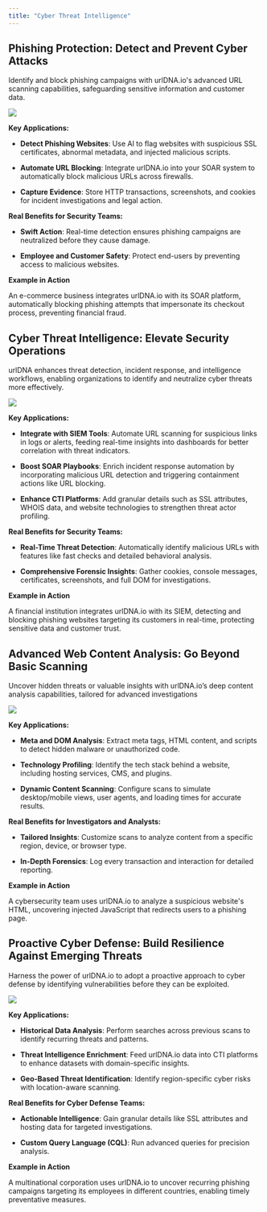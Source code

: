 ```yaml
---
title: "Cyber Threat Intelligence"
---
```


## Phishing Protection: Detect and Prevent Cyber Attacks

Identify and block phishing campaigns with urlDNA.io's advanced URL scanning capabilities, safeguarding sensitive information and customer data.

![](https://urldna.io/assets/images/use-cases/cyber-threat-intelligence/phishing.png)

**Key Applications:**

* **Detect Phishing Websites**: Use AI to flag websites with suspicious SSL certificates, abnormal metadata, and injected malicious scripts.

* **Automate URL Blocking**: Integrate urlDNA.io into your SOAR system to automatically block malicious URLs across firewalls.

* **Capture Evidence**: Store HTTP transactions, screenshots, and cookies for incident investigations and legal action.

**Real Benefits for Security Teams:**

* **Swift Action**: Real-time detection ensures phishing campaigns are neutralized before they cause damage.

* **Employee and Customer Safety**: Protect end-users by preventing access to malicious websites.

**Example in Action**

<Tip>
  An e-commerce business integrates urlDNA.io with its SOAR platform, automatically blocking phishing attempts that impersonate its checkout process, preventing financial fraud.
</Tip>

## Cyber Threat Intelligence: Elevate Security Operations

urlDNA enhances threat detection, incident response, and intelligence workflows, enabling organizations to identify and neutralize cyber threats more effectively.

![](https://urldna.io/assets/images/use-cases/cyber-threat-intelligence/integrations.png)

**Key Applications:**

* **Integrate with SIEM Tools**: Automate URL scanning for suspicious links in logs or alerts, feeding real-time insights into dashboards for better correlation with threat indicators.

* **Boost SOAR Playbooks**: Enrich incident response automation by incorporating malicious URL detection and triggering containment actions like URL blocking.

* **Enhance CTI Platforms**: Add granular details such as SSL attributes, WHOIS data, and website technologies to strengthen threat actor profiling.

**Real Benefits for Security Teams:**

* **Real-Time Threat Detection**: Automatically identify malicious URLs with features like fast checks and detailed behavioral analysis.

* **Comprehensive Forensic Insights**: Gather cookies, console messages, certificates, screenshots, and full DOM for investigations.

**Example in Action**

<Tip>
  A financial institution integrates urlDNA.io with its SIEM, detecting and blocking phishing websites targeting its customers in real-time, protecting sensitive data and customer trust.
</Tip>

## Advanced Web Content Analysis: Go Beyond Basic Scanning

Uncover hidden threats or valuable insights with urlDNA.io’s deep content analysis capabilities, tailored for advanced investigations

![](https://urldna.io/assets/images/use-cases/cyber-threat-intelligence/dom.png)

**Key Applications:**

* **Meta and DOM Analysis**: Extract meta tags, HTML content, and scripts to detect hidden malware or unauthorized code.

* **Technology Profiling**: Identify the tech stack behind a website, including hosting services, CMS, and plugins.

* **Dynamic Content Scanning**: Configure scans to simulate desktop/mobile views, user agents, and loading times for accurate results.

**Real Benefits for Investigators and Analysts:**

* **Tailored Insights**: Customize scans to analyze content from a specific region, device, or browser type.

* **In-Depth Forensics**: Log every transaction and interaction for detailed reporting.

**Example in Action**

<Tip>
  A cybersecurity team uses urlDNA.io to analyze a suspicious website's HTML, uncovering injected JavaScript that redirects users to a phishing page.
</Tip>

## Proactive Cyber Defense: Build Resilience Against Emerging Threats

Harness the power of urlDNA.io to adopt a proactive approach to cyber defense by identifying vulnerabilities before they can be exploited.

![](https://urldna.io/assets/images/use-cases/cyber-threat-intelligence/search.png)

**Key Applications:**

* **Historical Data Analysis**: Perform searches across previous scans to identify recurring threats and patterns.

* **Threat Intelligence Enrichment**: Feed urlDNA.io data into CTI platforms to enhance datasets with domain-specific insights.

* **Geo-Based Threat Identification**: Identify region-specific cyber risks with location-aware scanning.

**Real Benefits for Cyber Defense Teams:**

* **Actionable Intelligence**: Gain granular details like SSL attributes and hosting data for targeted investigations.

* **Custom Query Language (CQL)**: Run advanced queries for precision analysis.

**Example in Action**

<Tip>
  A multinational corporation uses urlDNA.io to uncover recurring phishing campaigns targeting its employees in different countries, enabling timely preventative measures.
</Tip>
